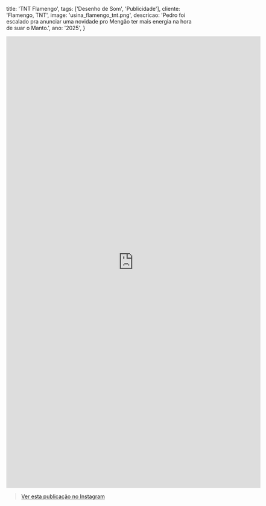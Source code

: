   title: 'TNT Flamengo',
  tags: ['Desenho de Som', 'Publicidade'],
  cliente: 'Flamengo, TNT',
  image: 'usina_flamengo_tnt.png',
  descricao: 'Pedro foi escalado pra anunciar uma novidade pro Mengão ter mais energia na hora de suar o Manto.',
  ano: '2025',
}

<iframe width="674" height="1198" src="https://www.youtube.com/embed/8vCcEcUAsqw" title="TNT pro mengão!" frameborder="0" allow="accelerometer; autoplay; clipboard-write; encrypted-media; gyroscope; picture-in-picture; web-share" referrerpolicy="strict-origin-when-cross-origin" allowfullscreen></iframe>

<blockquote
  className="instagram-media"
  data-instgrm-permalink="https://www.instagram.com/reel/C8ca7_DMurn/?utm_source=ig_embed&utm_campaign=loading"
  data-instgrm-version="14"
  style={{
    background: "#FFF",
    border: 0,
    borderRadius: "3px",
    boxShadow:
      "0 0 1px 0 rgba(0,0,0,0.5),0 1px 10px 0 rgba(0,0,0,0.15)",
    margin: "1px",
    maxWidth: "540px",
    minWidth: "326px",
    padding: 0,
    width: "99.375%",
  }}
>
  <div style={{ padding: "16px" }}>
    <a
      href="https://www.instagram.com/reel/C8ca7_DMurn/?utm_source=ig_embed&utm_campaign=loading"
      style={{
        background: "#FFFFFF",
        lineHeight: 0,
        padding: "0 0",
        textAlign: "center",
        textDecoration: "none",
        width: "100%",
      }}
      target="_blank"
      rel="noreferrer"
    >
      Ver esta publicação no Instagram
    </a>
  </div>
</blockquote>

